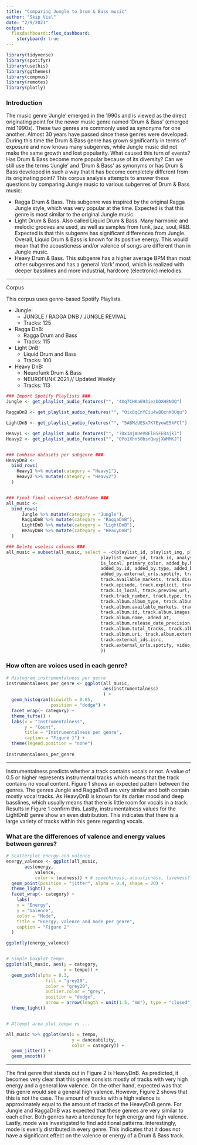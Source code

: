 ```yaml
---
title: "Comparing Jungle to Drum & Bass music"
author: "Skip Vial"
date: "2/9/2021"
output: 
  flexdashboard::flex_dashboard:
    storyboard: true
---
```


```r

library(tidyverse)
library(spotifyr)
library(usethis)
library(ggthemes)
library(compmus)
library(remotes)
library(plotly)
```

### Introduction

The music genre ‘Jungle’ emerged in the 1990s and is viewed as the direct originating point for the newer music genre named ‘Drum & Bass’ (emerged mid 1990s). These two genres are commonly used as synonyms for one another. Almost 30 years have passed since these genres were developed. During this time the Drum & Bass genre has grown significantly in terms of exposure and now knows many subgenres, while Jungle music did not make the same growth and lost popularity. What caused this turn of events? Has Drum & Bass become more popular because of its diversity? Can we still use the terms ‘Jungle’ and ‘Drum & Bass’ as synonyms or has Drum & Bass developed in such a way that it has become completely different from its originating point? This corpus analysis attempts to answer these questions by comparing Jungle music to various subgenres of Drum & Bass music:

- Ragga Drum & Bass. This subgenre was inspired by the original Ragga Jungle style, which was very popular at the time. Expected is that this genre is most similar to the original Jungle music.
- Light Drum & Bass. Also called Liquid Drum & Bass. Many harmonic and melodic grooves are used, as well as samples from funk, jazz, soul, R&B. Expected is that this subgenre has significant differences from Jungle. Overall, Liquid Drum & Bass is known for its positive energy. This would mean that the acousticness and/or valence of songs are different than in Jungle music.
- Heavy Drum & Bass. This subgenre has a higher average BPM than most other subgenres and has a general ‘dark’ mood, which is realized with deeper basslines and more industrial, hardcore (electronic) melodies.


*** 
 
Corpus

This corpus uses genre-based Spotify Playlists.

- Jungle:
  - JUNGLE / RAGGA DNB / JUNGLE REVIVAL
  - Tracks: 125
  
- Ragga DnB: 
  - Ragga Drum and Bass
  - Tracks: 115
  
- Light DnB:
  - Liquid Drum and Bass 	
  - Tracks: 100
  
- Heavy DnB:
  - Neurofunk Drum & Bass
  - NEUROFUNK 2021 // Updated Weekly
  - Tracks: 113
  

```r

### Import Spotify Playlists ###
Jungle <- get_playlist_audio_features("", "4Xq7CHKa693iezbOXH8NOQ")

RaggaDnB <- get_playlist_audio_features("", "0ix8qCnYCiu4w8OcnK0Uqu")

LightDnB <- get_playlist_audio_features("", "5ABMzUESx7K7EyowE5kFCl")

Heavy1 <- get_playlist_audio_features("", "7Dx1mjAUeV8ElB5FERajkl")
Heavy2 <- get_playlist_audio_features("", "0Po1Xhn50bsrQwyjXWMMKJ")


### Combine datasets per subgenre ###
HeavyDnB <-
  bind_rows(
    Heavy1 %>% mutate(category = "Heavy1"),
    Heavy2 %>% mutate(category = "Heavy2")
  )


### Final final universal dataframe ###
all_music <-
  bind_rows(
      Jungle %>% mutate(category = "Jungle"),
      RaggaDnB %>% mutate(category = "RaggaDnB"),
      LightDnB %>% mutate(category = "LightDnB"),
      HeavyDnB %>% mutate(category = "HeavyDnB")
  )

### Delete useless columns ###
all_music = subset(all_music, select = -c(playlist_id, playlist_img, playlist_owner_name,
                                    playlist_owner_id, track.id, analysis_url,
                                    is_local, primary_color, added_by.href,
                                    added_by.id, added_by.type, added_by.uri,
                                    added_by.external_urls.spotify, track.artists,
                                    track.available_markets, track.disc_number,
                                    track.episode, track.explicit, track.href,
                                    track.is_local, track.preview_url, track.track,
                                    track.track_number, track.type, track.uri,
                                    track.album.album_type, track.album.artists,
                                    track.album.available_markets, track.album.href,
                                    track.album.id, track.album.images, 
                                    track.album.name, added_at,
                                    track.album.release_date_precision,
                                    track.album.total_tracks, track.album.type,
                                    track.album.uri, track.album.external_urls.spotify,
                                    track.external_ids.isrc, 
                                    track.external_urls.spotify, video_thumbnail.url
                                    ))


```

### How often are voices used in each genre?

```r

# Histogram instrumentalness per genre
instrumentalness_per_genre <- ggplot(all_music, 
                                     aes(instrumentalness)
                                     ) +       
  geom_histogram(binwidth = 0.05,
                 position = "dodge") +
  facet_wrap(~ category) +
  theme_tufte() +
  labs(x = "Instrumentalness",
       y = "Count",
       title = "Instrumentalness per genre",
       caption = "Figure 1") +
  theme(legend.position = "none")
  
instrumentalness_per_genre

```

***

Instrumentalness predicts whether a track contains vocals or not. A value of 0.5 or higher represents instrumental tracks which means that the track contains no vocal content. Figure 1 shows an expected pattern between the genres. The genres Jungle and RaggaDnB are very similar and both contain mostly vocal tracks. As HeavyDnB is known for its darker mood and deep basslines, which usually means that there is little room for vocals in a track. Results in Figure 1 confirm this. Lastly, instrumentalness values for the LightDnB genre show an even distribution. This indicates that there is a large variety of tracks within this genre regarding vocals.

### What are the differences of valence and energy values between genres? 

```r

# Scatterplot energy and valence
energy_valence <- ggplot(all_music, 
       aes(energy, 
           valence, 
           color = loudness)) + # speechiness, acousticness, liveness?
  geom_point(position = "jitter", alpha = 0.4, shape = 20) +
  theme_light() +
  facet_wrap(~ category) +
    labs(     
    x = "Energy",
    y = "Valence",
    color = "Mode",
    title = "Energy, valence and mode per genre",
    caption = "Figure 2"
  )

ggplotly(energy_valence)


# Simple boxplot tempo
ggplot(all_music, aes(y = category,
                      x = tempo)) +
  geom_path(alpha = 0.3, 
               fill = "grey20", 
               color = "grey20", 
               outlier.color = "grey", 
               position = "dodge",
               arrow = arrow(length = unit(1.5, "mm"), type = "closed")) +
  theme_light()


# Attempt area plot tempo vs ...

all_music %>% ggplot(aes(x = tempo, 
                         y = danceability, 
                         color = category)) +
  geom_jitter() + 
  geom_smooth()

```

***

The first genre that stands out in Figure 2 is HeavyDnB. As predicted, it becomes very clear that this genre consists mostly of tracks with very high energy and a general low valence. On the other hand, expected was that this genre would see a general high valence. However, Figure 2 shows that this is not the case. The amount of tracks with a high valence is approximately equal to the amount of tracks of the HeavyDnB genre. For Jungle and RaggaDnB was expected that these genres are very similar to each other. Both genres have a tendency for high energy and high valence. Lastly, mode was investigated to find additional patterns. Interestingly, mode is evenly distributed in every genre. This indicates that it does not have a significant effect on the valence or energy of a Drum & Bass track.
